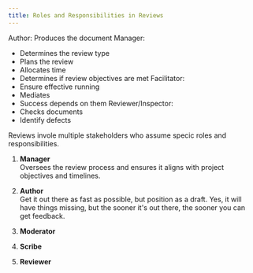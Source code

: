 ```yaml
---
title: Roles and Responsibilities in Reviews
---
```



Author: Produces the document
Manager:
- Determines the review type
- Plans the review
- Allocates time
- Determines if review objectives are met
Facilitator:
- Ensure effective running
- Mediates
- Success depends on them
Reviewer/Inspector:
- Checks documents
- Identify defects

Reviews invole multiple stakeholders who assume specic roles and responsibilities.

1. **Manager**  
Oversees the review process and ensures it aligns with project objectives and timelines.

2. **Author**  
Get it out there as fast as possible, but position as a draft. Yes, it will have things missing, but the sooner it's out there, the sooner you can get feedback.

3. **Moderator**

4. **Scribe**  

5. **Reviewer**  

